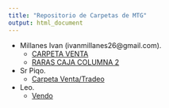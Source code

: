 ```yaml
---
title: "Repositorio de Carpetas de MTG"
output: html_document
---
```


- Millanes Ivan (ivanmillanes26@gmail.com).
    - [CARPETA VENTA](https://scryfall.com/@IvanM26/decks/8f7b21c0-98a4-497e-adaa-72c10ab89c53)
    - [RARAS CAJA COLUMNA 2](https://scryfall.com/@IvanM26/decks/cbd14ee6-7cc6-47df-914c-8c0129d6939f)

- Sr Piqo.
    - [Carpeta Venta/Tradeo](https://scryfall.com/@piqo/decks/63c9739a-bf2b-4b03-bfde-53799d453b5e)

- Leo.
    - [Vendo](https://scryfall.com/@LeoL/decks/39ae60d5-1437-4b71-a15c-92b74b2c202e)